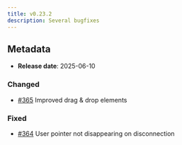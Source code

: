 ```yaml
---
title: v0.23.2
description: Several bugfixes
---
```


## Metadata

- **Release date**: 2025-06-10

### Changed

- [#365](https://github.com/InditexTech/weavejs/issues/365) Improved drag & drop elements

### Fixed

- [#364](https://github.com/InditexTech/weavejs/issues/364) User pointer not disappearing on disconnection
